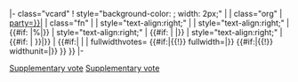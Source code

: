 <includeonly>|- class="vcard" 
! style="background-color: {{Template:Party meta/color/{{{party}}}}}; width: 2px;" | 
| class="org"  | [[{{Election box supplementary vote candidate with party link/data|party={{{party}}}}}|{{Template:Party meta/shortname/{{{party}}}}}]] 
| class="fn" | {{{candidate}}} 
| style="text-align:right;" | {{formatnum:{{{r1votes}}} }}
| style="text-align:right;" | {{#if: {{{r1votespercent}}}|{{{r1votespercent}}}%|}} 
| style="text-align:right;" | {{#if: {{{r2votes|}}}| {{formatnum:{{{r2votes}}} }}|}} 
| style="text-align:right;" | {{#if: {{{r2votes|}}}| {{formatnum:{{#expr: {{{r1votes}}}+{{{r2votes}}} }}}}|}} 
| 
{{#if:{{{r1voteswidth|}}}|{{Template:Election box ranked choice bar | r1voteswidth={{{r1voteswidth|0ex}}} | transfervoteswidth={{{transfervoteswidth|0ex}}} }} | {{Template:Election box ranked choice bar | r1votes={{{r1votes}}} | maxvotes={{#expr: {{{r1votes|0}}}+{{{r2votes|0}}} }} | fullwidthvotes={{{fullwidthvotes}}} {{#if:{{{fullwidth|}}}|{{!}} fullwidth={{{fullwidth}}}|}} {{#if:{{{widthunit|}}}|{{!}} widthunit={{{widthunit}}}|}} }} }}
|-</includeonly><noinclude>
{{documentation}}
[[Category:政党模板|Supplementary vote]]
[[Category:選舉及公投訊息框模板|Supplementary vote]]
</noinclude>